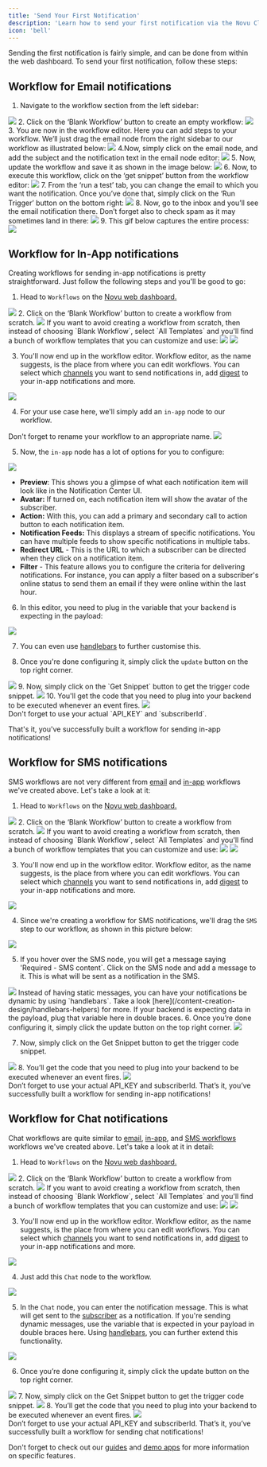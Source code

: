 ```yaml
---
title: 'Send Your First Notification'
description: 'Learn how to send your first notification via the Novu Cloud dashboard.'
icon: 'bell'
---
```


Sending the first notification is fairly simple, and can be done from within the web dashboard. To send your first notification, follow these steps:

## Workflow for Email notifications

1. Navigate to the workflow section from the left sidebar:
<Frame caption="Navigate to workflows from the left sidebar"><img src="/images/workflows.png" /> </Frame>
2. Click on the ‘Blank Workflow’ button to create an empty workflow:
<Frame caption="Choose 'blank workflow'"><img src="/images/blank-workflow1.png" /> </Frame>
3. You are now in the workflow editor. Here you can add steps to your workflow. We’ll just drag the email node from the right sidebar to our workflow as illustrated below:
<Frame caption="Drag email to the workflow"><img src="/images/workflow-editor1.png" /> </Frame>
4.Now, simply click on the email node, and add the subject and the notification text in the email node editor:
<Frame caption="Add subject and notification text in the email node editor'"><img src="/images/email-node1.png" /> </Frame>
5. Now, update the workflow and save it as shown in the image below:
<Frame caption="Save the workflow you just created"><img src="/images/saving-workflow.png" /> </Frame>
6. Now, to execute this workflow, click on the ‘get snippet’ button from the workflow editor:
<Frame caption="Execute the workflow by getting snippet"><img src="/images/execute.png" /> </Frame>
7. From the ‘run a test’ tab, you can change the email to which you want the notification. Once you’ve done that, simply click on the ‘Run Trigger’ button on the bottom right:
<Frame caption="Choose the email to which you want to send the notification"><img src="/images/run-a-test.png" /> </Frame>
8. Now, go to the inbox and you’ll see the email notification there. Don’t forget also to check spam as it may sometimes land in there:
<Frame caption="Check inbox to see the notification you triggered"><img src="/images/inbox.png" /> </Frame>
9. This gif below captures the entire process:
<Frame caption="A gif to illustrate the entire process"><img src="/images/triggering.gif" /> </Frame>

## Workflow for In-App notifications
Creating workflows for sending in-app notifications is pretty straightforward. Just follow the following steps and you'll be good to go:

1. Head to `Workflows` on the [Novu web dashboard.](https://web.novu.co/workflows)
<Frame caption="Navigate to workflows from the left sidebar"><img src="/images/workflows.png" /> </Frame>
2. Click on the ‘Blank Workflow’ button to create a workflow from scratch. 
<Frame caption="Choose 'blank workflow'"><img src="/images/blank-workflow1.png" /> </Frame>

<Note>
If you want to avoid creating a workflow from scratch, then instead of choosing `Blank Workflow`, select `All Templates` and you'll find a bunch of workflow templates that you can customize and use:
<Frame caption="Choose 'All Templates if you don't want to create workflows from scratch'"><img src="/images/send-your-first-notification/SCR-20230830-qyst.png" /> </Frame>
<Frame caption="And select a template that suits your requirements"><img src="/images/send-your-first-notification/SCR-20230830-qywy.png" /> </Frame>
</Note>

3. You'll now end up in the workflow editor. Workflow editor, as the name suggests, is the place from where you can edit workflows. You can select which [channels](/channels-and-providers/introduction#channels) you want to send notifications in, add [digest](/guides/add-digest-to-inapp-notifications) to your in-app notifications and more.
<Frame caption="Configure workflows in the workflow editor"><img src="/images/send-your-first-notification/SCR-20230831-jzdl.png" /> </Frame>

4. For your use case here, we'll simply add an `in-app` node to our workflow.
<Note>
Don't forget to rename your workflow to an appropriate name.
<Frame caption="Rename your workflow to an appropriate name"><img src="/images/send-your-first-notification/SCR-20230831-kaqq.png" /> </Frame>
</Note>

5. Now, the `in-app` node has a lot of options for you to configure:
<Frame caption="The `in-app` node can be configured to match your requirements"><img src="/images/send-your-first-notification/SCR-20230831-kcqe.png" /> </Frame>

- **Preview**: This shows you a glimpse of what each notification item will look like in the Notification Center UI.
- **Avatar:** If turned on, each notification item will show the avatar of the subscriber.
- **Action:** With this, you can add a primary and secondary call to action button to each notification item.
- **Notification Feeds:** This displays a stream of specific notifications. You can have multiple feeds to show specific notifications in multiple tabs.
- **Redirect URL** - This is the URL to which a subscriber can be directed when they click on a notification item.
- **Filter** - This feature allows you to configure the criteria for delivering notifications. For instance, you can apply a filter based on a subscriber's online status to send them an email if they were online within the last hour.


6. In this editor, you need to plug in the variable that your backend is expecting in the payload:
<Frame caption="Plug the variable in this editor"><img src="/images/send-your-first-notification/SCR-20230831-kgka.png" /> </Frame>

7. You can even use [handlebars](/content-creation-design/handlebars-helpers) to further customise this.

8. Once you're done configuring it, simply click the `update` button on the top right corner.
<Frame caption="Click `update` to save your workflow"><img src="/images/send-your-first-notification/SCR-20230831-khui.png" /> </Frame>
9. Now, simply click on the `Get Snippet` button to get the trigger code snippet.
<Frame caption="Click `Get Snippet` to get the trigger code snippet"><img src="/images/send-your-first-notification/SCR-20230831-kjhb.png" /> </Frame>
10. You'll get the code that you need to plug into your backend to be executed whenever an event fires.
<Frame caption="Plug this code into your backend"><img src="/images/send-your-first-notification/SCR-20230831-klfw.png" /> </Frame>
<br />
<Warning>
Don't forget to use your actual `API_KEY` and `subscriberId`.
</Warning>

That's it, you've successfully built a workflow for sending in-app notifications!

## Workflow for SMS notifications
SMS workflows are not very different from [email](/getting-started/send-your-first-notification#workflow-for-email-notifications) and [in-app](localhost:3001/getting-started/send-your-first-notification#workflow-for-in-app-notifications) workflows we've created above. Let's take a look at it:

1. Head to `Workflows` on the [Novu web dashboard.](https://web.novu.co/workflows)
<Frame caption="Navigate to workflows from the left sidebar"><img src="/images/workflows.png" /> </Frame>
2. Click on the ‘Blank Workflow’ button to create a workflow from scratch. 
<Frame caption="Choose 'blank workflow'"><img src="/images/blank-workflow1.png" /> </Frame>

<Note>
If you want to avoid creating a workflow from scratch, then instead of choosing `Blank Workflow`, select `All Templates` and you'll find a bunch of workflow templates that you can customize and use:
<Frame caption="Choose 'All Templates if you don't want to create workflows from scratch'"><img src="/images/send-your-first-notification/SCR-20230830-qyst.png" /> </Frame>
<Frame caption="And select a template that suits your requirements"><img src="/images/send-your-first-notification/SCR-20230830-qywy.png" /> </Frame>
</Note>

3. You'll now end up in the workflow editor. Workflow editor, as the name suggests, is the place from where you can edit workflows. You can select which [channels](/channels-and-providers/introduction#channels) you want to send notifications in, add [digest](/guides/add-digest-to-inapp-notifications) to your in-app notifications and more.
<Frame caption="Configure workflows in the workflow editor"><img src="/images/send-your-first-notification/SCR-20230831-jzdl.png" /> </Frame>

4. Since we're creating a workflow for SMS notifications, we'll drag the `SMS` step to our workflow, as shown in this picture below:
<Frame caption="Add the SMS step to the workflow"><img src="/images/send-your-first-notification/SCR-20230831-pkxe.png" /> </Frame>

5. If you hover over the SMS node, you will get a message saying 'Required - SMS content`. Click on the SMS node and add a message to it. This is what will be sent as a notification in the SMS.
<Frame caption="Add a message that you want to send as notification"><img src="/images/send-your-first-notification/SCR-20230831-plrx.png" /> </Frame>
<Note>
Instead of having static messages, you can have your notifications be dynamic by using `handlebars`. Take a look [here](/content-creation-design/handlebars-helpers) for more. If your backend is expecting data in the payload, plug that variable here in double braces.
</Note>
6. Once you’re done configuring it, simply click the update button on the top right corner.
<Frame caption="Save the workflow by clicking on this `update` button"><img src="/images/send-your-first-notification/SCR-20230831-pmvs.png" /> </Frame>

7. Now, simply click on the Get Snippet button to get the trigger code snippet.
<Frame caption="You'll get the trigger code from the workflow editor itself"><img src="/images/send-your-first-notification/SCR-20230901-pung.png" /> </Frame>
8. You’ll get the code that you need to plug into your backend to be executed whenever an event fires.
<Frame caption="Just add your API key and subscriberID to this code"><img src="/images/send-your-first-notification/SCR-20230901-puwn.png" /> </Frame>
<br />
<Warning>
Don’t forget to use your actual API_KEY and subscriberId.
</Warning>
That’s it, you’ve successfully built a workflow for sending in-app notifications!

## Workflow for Chat notifications
Chat workflows are quite similar to [email](/getting-started/send-your-first-notification#workflow-for-email-notifications), [in-app](localhost:3001/getting-started/send-your-first-notification#workflow-for-in-app-notifications), and [SMS workflows](/getting-started/send-your-first-notification#workflow-for-sms-notifications) workflows we've created above. Let's take a look at it in detail:

1. Head to `Workflows` on the [Novu web dashboard.](https://web.novu.co/workflows)
<Frame caption="Navigate to workflows from the left sidebar"><img src="/images/workflows.png" /> </Frame>
2. Click on the ‘Blank Workflow’ button to create a workflow from scratch. 
<Frame caption="Choose 'blank workflow'"><img src="/images/blank-workflow1.png" /> </Frame>

<Note>
If you want to avoid creating a workflow from scratch, then instead of choosing `Blank Workflow`, select `All Templates` and you'll find a bunch of workflow templates that you can customize and use:
<Frame caption="Choose 'All Templates if you don't want to create workflows from scratch'"><img src="/images/send-your-first-notification/SCR-20230830-qyst.png" /> </Frame>
<Frame caption="And select a template that suits your requirements'"><img src="/images/send-your-first-notification/SCR-20230830-qywy.png" /> </Frame>
</Note>

3. You'll now end up in the workflow editor. Workflow editor, as the name suggests, is the place from where you can edit workflows. You can select which [channels](/channels-and-providers/introduction#channels) you want to send notifications in, add [digest](/guides/add-digest-to-inapp-notifications) to your in-app notifications and more.
<Frame caption="Configure workflows in the workflow editor"><img src="/images/send-your-first-notification/SCR-20230831-jzdl.png" /> </Frame>

4. Just add this `Chat` node to the workflow.
<Frame caption="Add the `Chat` step"><img src="/images/send-your-first-notification/SCR-20230901-pxbj.png" /> </Frame>

5. In the `Chat` node, you can enter the notification message. This is what will get sent to the [subscriber](/subscribers/subscribers) as a notification. If you're sending dynamic messages, use the variable that is expected in your payload in double braces here. Using [handlebars](/content-creation-design/handlebars-helpers), you can further extend this functionality.
<Frame caption="Enter either the static notification text, or send dynamic notifications using variables and handlebar helpers"><img src="/images/send-your-first-notification/SCR-20230901-qaok.png" /> </Frame>

6. Once you’re done configuring it, simply click the update button on the top right corner.
<Frame caption="Click the `Update` button to save your workflow"><img src="/images/send-your-first-notification/SCR-20230901-qcqx.png" /> </Frame>
7. Now, simply click on the Get Snippet button to get the trigger code snippet.
<Frame caption="Click the `Get Snippet` button to get the trigger code"><img src="/images/send-your-first-notification/SCR-20230901-qcwk.png" /> </Frame>
8. You’ll get the code that you need to plug into your backend to be executed whenever an event fires.
<Frame caption="This is the code you need to execute to trigger this workflow and send notifications"><img src="/images/send-your-first-notification/SCR-20230901-qdih.png" /> </Frame>
<br />
<Warning>
Don’t forget to use your actual API_KEY and subscriberId.
</Warning>
That’s it, you’ve successfully built a workflow for sending chat notifications!

Don't forget to check out our [guides](/guides/add-digest-to-inapp-notifications) and [demo apps](/demos/introduction) for more information on specific features.